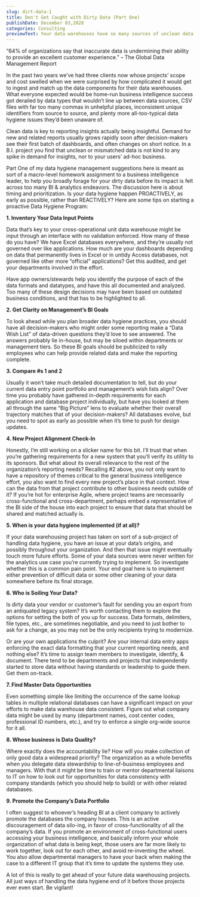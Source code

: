 ```yaml
---
slug: dirt-data-1
title: Don't Get Caught with Dirty Data (Part One)
publishDate: December 03,2020
categories: Consulting
previewText: Your data warehouses have so many sources of unclean data. How do you PROACTIVELY handle data hygiene?
---
```


“64% of organizations say that inaccurate data is undermining their ability to provide an excellent customer experience.” – The Global Data Management Report

In the past two years we’ve had three clients now whose projects’ scope and cost swelled when we were surprised by how complicated it would get to ingest and match up the data components for their data warehouses. What everyone expected would be home-run business intelligence success got derailed by data types that wouldn’t line up between data sources, CSV files with far too many commas in unhelpful places, inconsistent unique identifiers from source to source, and plenty more all-too-typical data hygiene issues they’d been unaware of.

Clean data is key to reporting insights actually being insightful. Demand for new and related reports usually grows rapidly soon after decision-makers see their first batch of dashboards, and often changes on short notice. In a B.I. project you find that unclean or mismatched data is not kind to any spike in demand for insights, nor to your users’ ad-hoc business.

Part One of my data hygiene management suggestions here is meant as sort of a macro-level homework assignment to a business intelligence leader, to help you broadly forage for your dirty data before its impact is felt across too many BI & analytics endeavors. The discussion here is about timing and prioritization. Is your data hygiene happen PROACTIVELY, as early as possible, rather than REACTIVELY? Here are some tips on starting a proactive Data Hygiene Program:

**1. Inventory Your Data Input Points**

Data that’s key to your cross-operational unit data warehouse might be input through an interface with no validation enforced. How many of these do you have? We have Excel databases everywhere, and they’re usually not governed over like applications. How much are your dashboards depending on data that permanently lives in Excel or in untidy Access databases, not governed like other more “official” applications? Get this audited, and get your departments involved in the effort.

Have app owners/stewards help you identify the purpose of each of the data formats and datatypes, and have this all documented and analyzed.
Too many of these design decisions may have been based on outdated business conditions, and that has to be highlighted to all.

**2. Get Clarity on Management’s BI Goals**

To look ahead while you plan broader data hygiene practices, you should have all decision-makers who might order some reporting make a “Data Wish List” of data-driven questions they’d love to see answered. The answers probably lie in-house, but may be siloed within departments or management tiers. So these BI goals should be publicized to rally employees who can help provide related data and make the reporting complete.

**3. Compare #s 1 and 2**

Usually it won’t take much detailed documentation to tell, but do your current data entry point portfolio and management’s wish lists align? Over time you probably have gathered in-depth requirements for each application and database project individually, but have you looked at them all through the same “Big Picture” lens to evaluate whether their overall trajectory matches that of your decision-makers? All databases evolve, but you need to spot as early as possible when it’s time to push for design updates.

**4. New Project Alignment Check-In**

Honestly, I’m still working on a slicker name for this bit. I’ll trust that when you’re gathering requirements for a new system that you’ll verify its utility to its sponsors. But what about its overall relevance to the rest of the organization’s reporting needs? Recalling #2 above, you not only want to have a repository of themes critical to the general business intelligence effort, you also want to find every new project’s place in that context. How can the data from that project contribute to other business needs outside of it? If you’re hot for enterprise Agile, where project teams are necessarily cross-functional and cross-department, perhaps embed a representative of the BI side of the house into each project to ensure that data that should be shared and matched actually is.

**5. When is your data hygiene implemented (if at all)?**

If your data warehousing project has taken on sort of a sub-project of handling data hygiene, you have an issue at your data’s origins, and possibly throughout your organization. And then that issue might eventually touch more future efforts. Some of your data sources were never written for the analytics use case you’re currently trying to implement. So investigate whether this is a common pain point. Your end goal here is to implement either prevention of difficult data or some other cleaning of your data somewhere before its final storage.

**6. Who is Soiling Your Data?**

Is dirty data your vendor or customer’s fault for sending you an export from an antiquated legacy system? It’s worth contacting them to explore the options for setting the both of you up for success. Data formats, delimiters, file types, etc., are sometimes negotiable, and you need to just bother to ask for a change, as you may not be the only recipients trying to modernize.

Or are your own applications the culprit? Are your internal data entry apps enforcing the exact data formatting that your current reporting needs, and nothing else? It’s time to assign team members to investigate, identify, & document. There tend to be departments and projects that independently started to store data without having standards or leadership to guide them. Get them on-track.

**7. Find Master Data Opportunities**

Even something simple like limiting the occurrence of the same lookup tables in multiple relational databases can have a significant impact on your efforts to make data warehouse data consistent. Figure out what company data might be used by many (department names, cost center codes, professional ID numbers, etc.), and try to enforce a single org-wide source for it all.

**8. Whose business is Data Quality?**

Where exactly does the accountability lie? How will you make collection of only good data a widespread priority? The organization as a whole benefits when you delegate data stewardship to line-of-business employees and managers. With that it might be time to train or mentor departmental liaisons to IT on how to look out for opportunities for data consistency with company standards (which you should help to build) or with other related databases.

**9. Promote the Company’s Data Portfolio**

I often suggest to whoever’s heading BI at a client company to actively promote the databases the company houses. This is an active discouragement of data silo-ing, in favor of cross-functionality of all the company’s data. If you promote an environment of cross-functional users accessing your business intelligence, and basically inform your whole organization of what data is being kept, those users are far more likely to work together, look out for each other, and avoid re-inventing the wheel. You also allow departmental managers to have your back when making the case to a different IT group that it’s time to update the systems they use.

A lot of this is really to get ahead of your future data warehousing projects. All just ways of handling the data hygiene end of it before those projects ever even start. Be vigilant!
